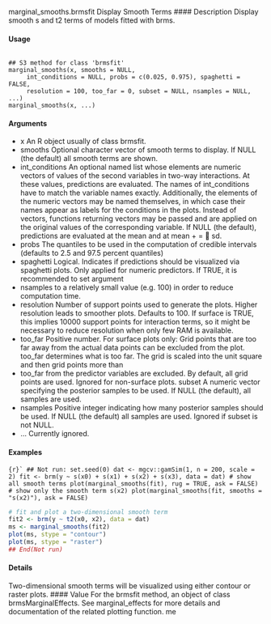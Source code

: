 marginal_smooths.brmsfit
Display Smooth Terms
#### Description 
Display smooth s and t2 terms of models fitted with brms.

#### Usage
<pre><code>
## S3 method for class 'brmsfit'
marginal_smooths(x, smooths = NULL,
     int_conditions = NULL, probs = c(0.025, 0.975), spaghetti = FALSE,
     resolution = 100, too_far = 0, subset = NULL, nsamples = NULL,                   ...)
marginal_smooths(x, ...)
</code></pre>

#### Arguments

* x An R object usually of class brmsfit.
* smooths Optional character vector of smooth terms to display. If NULL (the default) all
smooth terms are shown.
* int_conditions An optional named list whose elements are numeric vectors of values of the second variables in two-way interactions. At these values, predictions are evaluated.
The names of int_conditions have to match the variable names exactly.
Additionally, the elements of the numeric vectors may be named themselves, in which case their names appear as labels for the conditions in the plots. Instead
of vectors, functions returning vectors may be passed and are applied on the original values of the corresponding variable. If NULL (the default), predictions are evaluated at the mean and at mean + = 􀀀 sd.
* probs The quantiles to be used in the computation of credible intervals (defaults to 2.5 and 97.5 percent quantiles)
* spaghetti Logical. Indicates if predictions should be visualized via spaghetti plots. Only applied for numeric predictors. If TRUE, it is recommended to set argument
* nsamples to a relatively small value (e.g. 100) in order to reduce computation time.
* resolution Number of support points used to generate the plots. Higher resolution leads to smoother plots. Defaults to 100. If surface is TRUE, this implies 10000 support points for interaction terms, so it might be necessary to reduce resolution when only few RAM is available.
* too_far Positive number. For surface plots only: Grid points that are too far away from the actual data points can be excluded from the plot. too_far determines what is too far. The grid is scaled into the unit square and then grid points more than
* too_far from the predictor variables are excluded. By default, all grid points are used. Ignored for non-surface plots.
subset A numeric vector specifying the posterior samples to be used. If NULL (the                                                                            default), all samples are used.
* nsamples Positive integer indicating how many posterior samples should be used. If NULL (the default) all samples are used. Ignored if subset is not NULL.
* ... Currently ignored.


#### Examples
```{r}`
## Not run:
set.seed(0)
dat <- mgcv::gamSim(1, n = 200, scale = 2)
fit <- brm(y ~ s(x0) + s(x1) + s(x2) + s(x3), data = dat)
# show all smooth terms
plot(marginal_smooths(fit), rug = TRUE, ask = FALSE)
# show only the smooth term s(x2)
plot(marginal_smooths(fit, smooths = "s(x2)"), ask = FALSE)
```

```r
# fit and plot a two-dimensional smooth term
fit2 <- brm(y ~ t2(x0, x2), data = dat)
ms <- marginal_smooths(fit2)
plot(ms, stype = "contour")
plot(ms, stype = "raster")
## End(Not run)
```
#### Details
Two-dimensional smooth terms will be visualized using either contour or raster plots.
#### Value
For the brmsfit method, an object of class brmsMarginalEffects. See marginal_effects for more details and documentation of the related plotting function.
me
